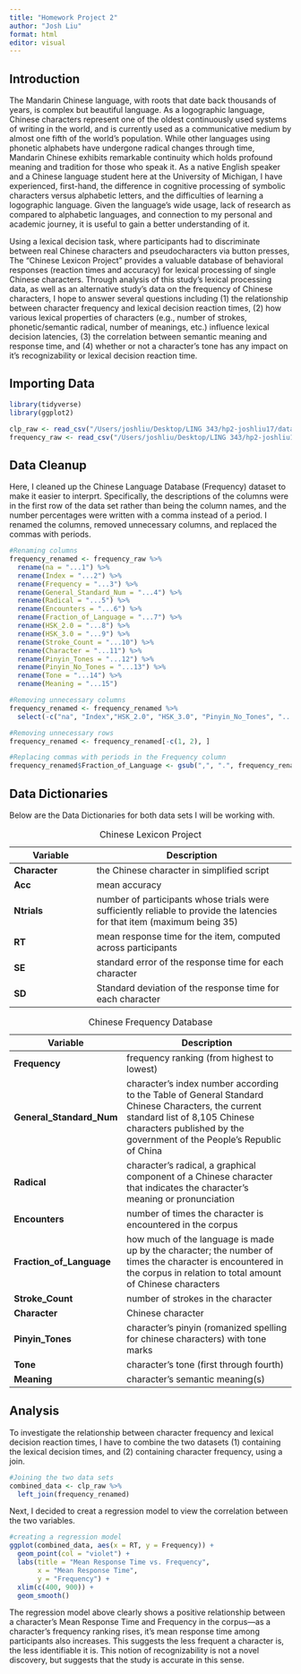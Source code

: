 ```yaml
---
title: "Homework Project 2"
author: "Josh Liu"
format: html
editor: visual
---
```


## Introduction

The Mandarin Chinese language, with roots that date back thousands of years, is complex but beautiful language. As a logographic language, Chinese characters represent one of the oldest continuously used systems of writing in the world, and is currently used as a communicative medium by almost one fifth of the world’s population. While other languages using phonetic alphabets have undergone radical changes through time, Mandarin Chinese exhibits remarkable continuity which holds profound meaning and tradition for those who speak it. As a native English speaker and a Chinese language student here at the University of Michigan, I have experienced, first-hand, the difference in cognitive processing of symbolic characters versus alphabetic letters, and the difficulties of learning a logographic language. Given the language’s wide usage, lack of research as compared to alphabetic languages, and connection to my personal and academic journey, it is useful to gain a better understanding of it.

Using a lexical decision task, where participants had to discriminate between real Chinese characters and pseudocharacters via button presses, The "Chinese Lexicon Project" provides a valuable database of behavioral responses (reaction times and accuracy) for lexical processing of single Chinese characters. Through analysis of this study's lexical processing data, as well as an alternative study's data on the frequency of Chinese characters, I hope to answer several questions including (1) the relationship between character frequency and lexical decision reaction times, (2) how various lexical properties of characters (e.g., number of strokes, phonetic/semantic radical, number of meanings, etc.) influence lexical decision latencies, (3) the correlation between semantic meaning and response time, and (4) whether or not a character's tone has any impact on it's recognizability or lexical decision reaction time.

## Importing Data

```r

library(tidyverse)
library(ggplot2)

clp_raw <- read_csv("/Users/joshliu/Desktop/LING 343/hp2-joshliu17/data/Chinese Lexicon Project Sze et al.csv")
frequency_raw <- read_csv("/Users/joshliu/Desktop/LING 343/hp2-joshliu17/data/Chinese language database _ 中文数据库 - All Characters (Frequency).csv")

```

## Data Cleanup

Here, I cleaned up the Chinese Language Database (Frequency) dataset to make it easier to interprt. Specifically, the descriptions of the columns were  in the first row of the data set rather than being the column names, and the number percentages were written with a comma instead of a period. I renamed the columns, removed unnecessary columns, and replaced the commas with periods.

```r

#Renaming columns
frequency_renamed <- frequency_raw %>%
  rename(na = "...1") %>%
  rename(Index = "...2") %>%
  rename(Frequency = "...3") %>%
  rename(General_Standard_Num = "...4") %>%
  rename(Radical = "...5") %>%
  rename(Encounters = "...6") %>%
  rename(Fraction_of_Language = "...7") %>%
  rename(HSK_2.0 = "...8") %>%
  rename(HSK_3.0 = "...9") %>%
  rename(Stroke_Count = "...10") %>%
  rename(Character = "...11") %>%
  rename(Pinyin_Tones = "...12") %>%
  rename(Pinyin_No_Tones = "...13") %>%
  rename(Tone = "...14") %>%
  rename(Meaning = "...15") 

#Removing unnecessary columns
frequency_renamed <- frequency_renamed %>%
  select(-c("na", "Index","HSK_2.0", "HSK_3.0", "Pinyin_No_Tones", "...16"))

#Removing unnecessary rows
frequency_renamed <- frequency_renamed[-c(1, 2), ]

#Replacing commas with periods in the Frequency column
frequency_renamed$Fraction_of_Language <- gsub(",", ".", frequency_renamed$Fraction_of_Language)

```

## Data Dictionaries

Below are the Data Dictionaries for both data sets I will be working with.

| Variable      | Description                                                                                                              |
|---------------------|---------------------------------------------------|
| **Character** | the Chinese character in simplified script                                                                               |
| **Acc**       | mean accuracy                                                                                                            |
| **Ntrials**   | number of participants whose trials were sufficiently reliable to provide the latencies for that item (maximum being 35) |
| **RT**        | mean response time for the item, computed across participants                                                            |
| **SE**        | standard error of the response time for each character                                                                   |
| **SD**        | Standard deviation of the response time for each character                                                               |

: Chinese Lexicon Project

| Variable                 | Description                                                                                                                                                                                                 |
|--------------------------------------|--------------------------------------------------------------|
| **Frequency**            | frequency ranking (from highest to lowest)                                                                                                                                                                  |
| **General_Standard_Num** | character's index number according to the Table of General Standard Chinese Characters, the current standard list of 8,105 Chinese characters published by the government of the People's Republic of China |
| **Radical**              | character's radical, a graphical component of a Chinese character that indicates the character's meaning or pronunciation                                                                                   |
| **Encounters**           | number of times the character is encountered in the corpus                                                                                                                                                  |
| **Fraction_of_Language** | how much of the language is made up by the character; the number of times the character is encountered in the corpus in relation to total amount of Chinese characters                                      |
| **Stroke_Count**         | number of strokes in the character                                                                                                                                                                          |
| **Character**            | Chinese character                                                                                                                                                                                           |
| **Pinyin_Tones**         | character's pinyin (romanized spelling for chinese characters) with tone marks                                                                                                                              |
| **Tone**                 | character's tone (first through fourth)                                                                                                                                                                     |
| **Meaning**              | character's semantic meaning(s)                                                                                                                                                                             |

: Chinese Frequency Database

## Analysis

To investigate the relationship between character frequency and lexical decision reaction times, I have to combine the two datasets (1) containing the lexical decision times, and (2) containing character frequency, using a join. 

```r

#Joining the two data sets
combined_data <- clp_raw %>%
  left_join(frequency_renamed)

```

Next, I decided to creat a regression model to view the correlation between the two variables. 

```r

#creating a regression model
ggplot(combined_data, aes(x = RT, y = Frequency)) +
  geom_point(col = "violet") + 
  labs(title = "Mean Response Time vs. Frequency",
       x = "Mean Response Time",
       y = "Frequency") +
  xlim(c(400, 900)) +
  geom_smooth()

```
The regression model above clearly shows a positive relationship between a character's Mean Response Time and Frequency in the corpus—as a character's frequency ranking rises, it's mean response time among participants also increases. This suggests the less frequent a character is, the less identifiable it is. This notion of recognizability is not a novel discovery, but suggests that the study is accurate in this sense.


















